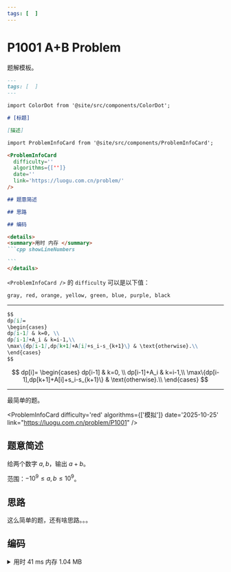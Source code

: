 ```yaml
---
tags: [  ]
---
```



# P1001 A+B Problem



题解模板。

````markdown
---
tags: [  ]
---

import ColorDot from '@site/src/components/ColorDot';

# [标题]

[描述]

import ProblemInfoCard from '@site/src/components/ProblemInfoCard';

<ProblemInfoCard
  difficulty=''
  algorithms={['']}
  date=''
  link='https://luogu.com.cn/problem/'
/>

## 题意简述

## 思路

## 编码

<details>
<summary>用时 内存 </summary>
```cpp showLineNumbers

```
</details>
````
`<ProblemInfoCard />` 的 `difficulty` 可以是以下值：

```html
gray, red, orange, yellow, green, blue, purple, black
```

---

```markdown
$$
dp[i]=
\begin{cases}
dp[i-1] & k=0, \\
dp[i-1]+A_i & k=i-1,\\
\max\{dp[i-1],dp[k+1]+A[i]+s_i-s_{k+1}\} & \text{otherwise}.\\
\end{cases}
$$
```

$$
dp[i]=
\begin{cases}
dp[i-1] & k=0, \\
dp[i-1]+A_i & k=i-1,\\
\max\{dp[i-1],dp[k+1]+A[i]+s_i-s_{k+1}\} & \text{otherwise}.\\
\end{cases}
$$

---

最简单的题。


<ProblemInfoCard
  difficulty='red'
  algorithms={['模拟']}
  date='2025-10-25'
  link="https://luogu.com.cn/problem/P1001"
/>

## 题意简述

给两个数字 $a,b$，输出 $a+b$。

范围：$-10^9\le a,b\le10^9$。

## 思路

这么简单的题，还有啥思路。。。

## 编码

<details>
<summary>用时 41 ms 内存 1.04 MB</summary>
```cpp showLineNumbers
/*
* P1001 A+B Problem
*/
#include <bits/stdc++.h>
using namespace std;
int main() {
    int a, b;
    cin >> a >> b;
    cout << a + b;
    return 0;
}
```
</details>